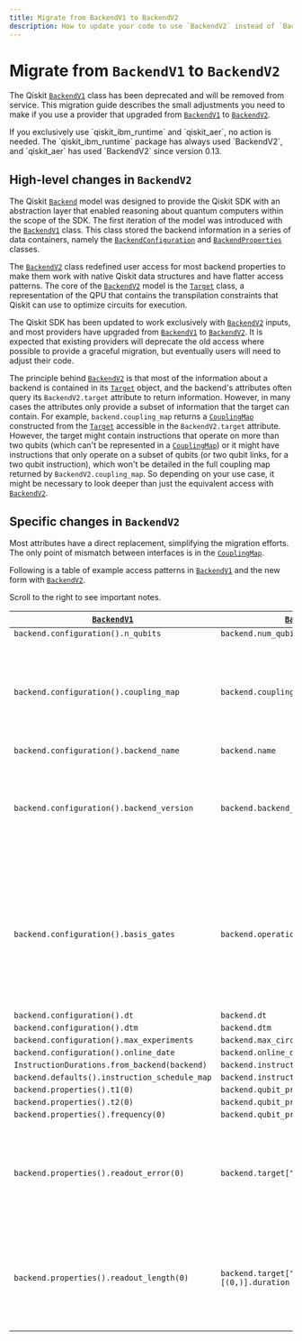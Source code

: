 ```yaml
---
title: Migrate from BackendV1 to BackendV2
description: How to update your code to use `BackendV2` instead of `BackendV1`.
---
```


# Migrate from `BackendV1` to `BackendV2`

The Qiskit [`BackendV1`](/api/qiskit/1.4/qiskit.providers.BackendV1) class has been deprecated and will be removed from service. This migration guide describes the small adjustments you need to make if you use a provider that upgraded from [`BackendV1`](/api/qiskit/1.4/qiskit.providers.BackendV1) to [`BackendV2`](/api/qiskit/qiskit.providers.BackendV2).

<Admonition type="note">
 If you exclusively use `qiskit_ibm_runtime` and `qiskit_aer`, no action is needed.  The `qiskit_ibm_runtime` package has always used `BackendV2`, and `qiskit_aer` has used `BackendV2` since version 0.13.
 </Admonition>


## High-level changes in `BackendV2`

The Qiskit [`Backend`](/api/qiskit/qiskit.providers.Backend) model was designed to provide the Qiskit SDK with an abstraction
layer that enabled reasoning about quantum computers within the scope of the SDK. The first iteration of the model was introduced with the
[`BackendV1`](/api/qiskit/1.4/qiskit.providers.BackendV1) class. This class stored the backend information in a series
of data containers, namely the [`BackendConfiguration`](/api/qiskit/1.4/qiskit.providers.models.BackendConfiguration) and
[`BackendProperties`](/api/qiskit/1.4/qiskit.providers.models.BackendProperties) classes.

The [`BackendV2`](/api/qiskit/qiskit.providers.BackendV2) class redefined
user access for most backend properties to make them work with native Qiskit data structures and have flatter
access patterns. The core of the [`BackendV2`](/api/qiskit/qiskit.providers.BackendV2) model is the
[`Target`](/api/qiskit/qiskit.transpiler.Target) class, a representation of the QPU that contains the transpilation constraints that Qiskit can use to optimize circuits for execution.

The Qiskit SDK has been updated to work exclusively with [`BackendV2`](/api/qiskit/qiskit.providers.BackendV2) inputs,
and most providers have upgraded from [`BackendV1`](/api/qiskit/1.4/qiskit.providers.BackendV1) to [`BackendV2`](/api/qiskit/qiskit.providers.BackendV2). It is expected that existing providers will deprecate the old access where possible to provide a graceful migration, but eventually users will need to adjust their code.

The principle behind [`BackendV2`](/api/qiskit/qiskit.providers.BackendV2) is
that most of the information about a backend is contained in its
[`Target`](/api/qiskit/qiskit.transpiler.Target) object, and the backend's attributes often query
its `BackendV2.target` attribute to return information. However, in many cases the attributes only provide
a subset of information that the target can contain. For example, `backend.coupling_map`
returns a [`CouplingMap`](/api/qiskit/qiskit.transpiler.CouplingMap) constructed from the
[`Target`](/api/qiskit/qiskit.transpiler.Target) accessible in the
`BackendV2.target` attribute. However, the target might contain
instructions that operate on more than two qubits (which can't be represented in a
[`CouplingMap`](/api/qiskit/qiskit.transpiler.CouplingMap)) or it might have instructions that only operate on
a subset of qubits (or two qubit links, for a two qubit instruction), which won't be
detailed in the full coupling map returned by
`BackendV2.coupling_map`. So depending on your use case,
it might be necessary to look deeper than just the equivalent access with
[`BackendV2`](/api/qiskit/qiskit.providers.BackendV2).

## Specific changes in `BackendV2`

Most attributes have a direct replacement, simplifying the migration efforts. The only point of mismatch between interfaces is in the [`CouplingMap`](/api/qiskit/qiskit.transpiler.CouplingMap).


Following is a table of example access patterns in [`BackendV1`](/api/qiskit/1.4/qiskit.providers.BackendV1) and the new form
with [`BackendV2`](/api/qiskit/qiskit.providers.BackendV2).

<Admonition type="important">
Scroll to the right to see important notes.
</Admonition>

|[`BackendV1`](/api/qiskit/1.4/qiskit.providers.BackendV1) | [`BackendV2`](/api/qiskit/qiskit.providers.BackendV2) | Notes |
| --- | --- | --- |
|`backend.configuration().n_qubits` | `backend.num_qubits`| |
|`backend.configuration().coupling_map` | `backend.coupling_map` | The return from [`BackendV2`](/api/qiskit/qiskit.providers.BackendV2) is a [`CouplingMap`](/api/qiskit/qiskit.transpiler.CouplingMap) object. In [`BackendV1`](/api/qiskit/1.4/qiskit.providers.BackendV1) it is an edge list. Also, this is just a view of the information contained in `backend.target` which may only be a subset of the information contained in the [`Target`](/api/qiskit/qiskit.transpiler.Target) object. |
|`backend.configuration().backend_name` | `backend.name` | |
|`backend.configuration().backend_version` | `backend.backend_version` | The `BackendV2.version` attribute represents the version of the abstract [`Backend`](/api/qiskit/qiskit.providers.Backend) interface that the object implements, while `BackendV2.backend_version` is metadata about the version of the backend itself. |
|`backend.configuration().basis_gates` | `backend.operation_names` | The [`BackendV2`](/api/qiskit/qiskit.providers.BackendV2) returns a list of operation names contained in the `backend.target` attribute. The [`Target`](/api/qiskit/qiskit.transpiler.Target) might contain more information than can be expressed by this list of names. For example, some operations only work on a subset of qubits, and some names implement the same gate with different parameters.|
|`backend.configuration().dt`|`backend.dt`| |
|`backend.configuration().dtm`|`backend.dtm` | |
|`backend.configuration().max_experiments` |`backend.max_circuits` | |
|`backend.configuration().online_date` | `backend.online_date`| |
|`InstructionDurations.from_backend(backend)`|`backend.instruction_durations`| |
|`backend.defaults().instruction_schedule_map`|`backend.instruction_schedule_map`| |
|`backend.properties().t1(0)`|`backend.qubit_properties(0).t1`| |
|`backend.properties().t2(0)`|`backend.qubit_properties(0).t2`| |
|`backend.properties().frequency(0)`|`backend.qubit_properties(0).frequency`| |
|`backend.properties().readout_error(0)`|`backend.target["measure"][(0,)].error`| In [`BackendV2`](/api/qiskit/qiskit.providers.BackendV2), the error rate for the [`Measure`](/api/qiskit/circuit#measure) operation on a given qubit is used to model the readout error. However, a [`BackendV2`](/api/qiskit/qiskit.providers.BackendV2) object can implement multiple measurement types and list them separately in a [`Target`](/api/qiskit/qiskit.transpiler.Target).|
|`backend.properties().readout_length(0)`|`backend.target["measure"][(0,)].duration`| In [`BackendV2`](/api/qiskit/qiskit.providers.BackendV2), the duration for the [`Measure`](/api/qiskit/circuit#measure) operation on a given qubit is used to model the readout length. However, a [`BackendV2`](/api/qiskit/qiskit.providers.BackendV2) object can implement multiple measurement types and list them separately in a [`Target`](/api/qiskit/qiskit.transpiler.Target).|
